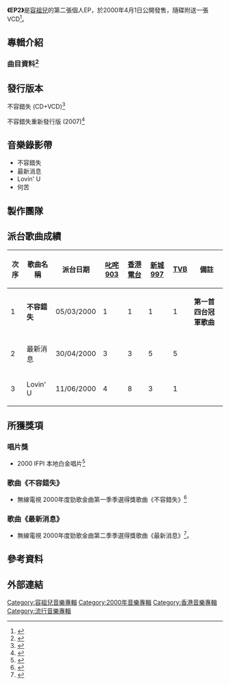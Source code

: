 {{Infobox album <!-- See Wikipedia:WikiProject_Albums -->
| name       = EP2
| type       = [[EP|EP]]
| artist     = [[容祖兒|容祖兒]]
| cover      = 容祖兒 不容錯失.jpg
| released   = 2000年4月1日
| recorded   = 2000年
| genre      = 粵語
| length     = 23:24
| label      = [[英皇娛樂|英皇娛樂]]
| producer   = [[梁飛翔|梁飛翔]]、[[舒文_(音樂人)|舒文]]、[[江港生|江港生]]、[[伍樂城|伍樂城]]
<!-- 未知參數 | number     = 7 -->
| reviews    = 
| prev_title = [[EP_(容祖兒EP)|EP (容祖兒EP)]]
| prev_year  = 1999
| next_title = [[誰來愛我|誰來愛我]]
| next_year  = 2000
}}
'''《EP2》'''是[[容祖兒|容祖兒]]的第二張個人EP，於2000年4月1日公開發售，隨碟附送一張VCD<ref>{{cite web|url=https://www.yesasia.com/global/%E4%B8%8D%E5%AE%B9%E9%8C%AF%E5%A4%B1-cd-vcd/1000007298-0-0-0-zh_TW/info.html|title=不容錯失專輯資料|access-date=2019-09-13|archive-date=2010-03-27|archive-url=https://web.archive.org/web/20100327175149/http://www.yesasia.com/global/%E4%B8%8D%E5%AE%B9%E9%8C%AF%E5%A4%B1-cd-vcd/1000007298-0-0-0-zh_TW/info.html}}</ref>。

==專輯介紹==
===曲目資料<ref>{{cite web|url=https://music.apple.com/hk/album/不容錯失/542386571
|title=專輯曲目}}</ref>===


{{Tracklist
| collapsed = 
| headline = 
| font_size = 
| total_length = 23:24

| all_writing = 
| all_music = 
| all_lyrics = 
| all_arranger = 
| all_producer = 
| all_except = 

| extra_column = 

| title1 = 不容錯失
| note1 = 「CompassVISA」廣告歌
| longnote1 = 
| music1 = 江港生、[[舒文_(音樂人)|舒文]]
| lyrics1 = [[李敏_(香港)|李敏]]
| arranger1 = 舒文
| producer1 = 梁飛翔、舒文
| extra1 = 
| length1 = 3:20

| title2 = 最新消息
| note2 = 「~H2O+」廣告歌
| longnote2 = 
| music2 = Jonas Rabe、Soren Holm
| lyrics2 = 李敏
| arranger2 = Billy Chan、江港生
| producer2 = 江港生
| extra2 = 
| length2 = 2:59

| title3 = Lovin' U
| note3 = 「樂而雅」廣告歌
| longnote3 = 
| music3 = 舒文
| lyrics3 = [[周禮茂|周禮茂]]
| arranger3 = 舒文
| producer3 = 梁飛翔、舒文
| extra3 = 
| length3 = 4:01

| title4 = 你是我堅強的唯一理由
| note4 = 
| longnote4 = 
| music4 = 黃雨勳
| lyrics4 = 李敏
| arranger4 = Billy Chan
| producer4 = 江港生
| extra4 = 
| length4 = 4:03

| title5 = 何苦
| note5 = 
| longnote5 = 
| music5 = [[伍樂城|伍樂城]]
| lyrics5 = [[林夕|林夕]]
| arranger5 = 伍樂城
| producer5 = 伍樂城
| extra5 = 
| length5 = 3:11

| title6 = 不容錯失
| note6 = remix
| longnote6 = 
| music6 = 江港生、舒文
| lyrics6 = 李敏
| arranger6 = 舒文
| producer6 = 梁飛翔、舒文
| extra6 = 
| length6 = 2:52

| title7 = 不容錯失
| note7 = chemical mix
| longnote7 = 
| music7 = 江港生、舒文
| lyrics7 = 李敏
| arranger7 = 梁飛翔、David Ling Jr.
| producer7 = 梁飛翔、舒文
| extra7 = 
| length7 = 2:54
}}

==發行版本==

不容錯失 (CD+VCD)<ref>{{cite web|url=https://www.yesasia.com/global/不容錯失-cd-vcd/1000007298-0-0-0-zh_TW/info.html|title=不容錯失 (CD+VCD)|access-date=2019-09-13|archive-date=2010-03-27|archive-url=https://web.archive.org/web/20100327175149/http://www.yesasia.com/global/%E4%B8%8D%E5%AE%B9%E9%8C%AF%E5%A4%B1-cd-vcd/1000007298-0-0-0-zh_TW/info.html}}</ref>

不容錯失重新發行版 (2007)<ref>{{cite web|url=https://www.yesasia.com/global/不容錯失-重新發行/1004977970-0-0-0-zh_TW/info.html|title=不容錯失重新發行版|access-date=2022-05-22|archive-date=2009-12-04|archive-url=https://web.archive.org/web/20091204172405/http://www.yesasia.com/global/%E4%B8%8D%E5%AE%B9%E9%8C%AF%E5%A4%B1-%E9%87%8D%E6%96%B0%E7%99%BC%E8%A1%8C/1004977970-0-0-0-zh_TW/info.html}}</ref>

==音樂錄影帶==
*不容錯失
*最新消息
*Lovin' U
*何苦

==製作團隊==
==派台歌曲成績==
{| class="wikitable"
|-
!次序
!歌曲名稱
!派台日期
![[叱咤903|叱咤903]]
![[香港電台|香港電台]]
![[新城997|新城997]]
![[TVB|TVB]]
!備註
|-
| 1 || '''不容錯失''' || 05/03/2000 || 1 || 1 || 1 || 1 || '''第一首四台冠軍歌曲'''
|-
| 2 || 最新消息 || 30/04/2000 || 3 || 3 || 5 || 5 ||
|-
| 3 || Lovin' U || 11/06/2000 || 4 || 8 || 3 || 1 ||
|}


==所獲獎項==
===唱片獎===
*2000 IFPI 本地白金唱片<ref>{{cite web|url=http://www.ifpihk.org/zh/gold-disc-award-presented/2000|title=2000 IFPI 本地白金唱片|access-date=2019-09-16|archive-url=https://web.archive.org/web/20191010141219/http://www.ifpihk.org/zh/gold-disc-award-presented/2000|archive-date=2019-10-10|dead-url=yes}}</ref>

===歌曲《不容錯失》===
*無線電視 2000年度勁歌金曲第一季季選得獎歌曲《不容錯失》<ref>{{cite web|url=https://web.archive.org/web/20130606150217/http://tvcity.tvb.com/jsg/seasonal2000/seasonal2000_1.html|title=2000年度勁歌金曲第一季季選}}</ref>

===歌曲《最新消息》===
*無線電視 2000年度勁歌金曲第二季季選得獎歌曲《最新消息》<ref>{{cite web|url=https://web.archive.org/web/20130606163912/http://tvcity.tvb.com/jsg/seasonal2000/seasonal2000_2.html
|title=2000年度勁歌金曲第二季季選}}</ref>。

==參考資料==

{{reflist}}

==外部連結==
{{容祖兒}}
[[Category:容祖兒音樂專輯|Category:容祖兒音樂專輯]]
[[Category:2000年音樂專輯|Category:2000年音樂專輯]]
[[Category:香港音樂專輯|Category:香港音樂專輯]]
[[Category:流行音樂專輯|Category:流行音樂專輯]]